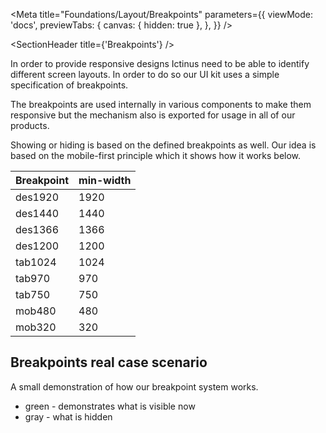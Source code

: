
<Meta
  title="Foundations/Layout/Breakpoints"
  parameters={{
    viewMode: 'docs',
    previewTabs: {
      canvas: { hidden: true },
    },
  }}
/>

<SectionHeader title={'Breakpoints'} />

In order to provide responsive designs Ictinus need to be able to identify different screen layouts. In order to do so our UI kit uses a simple specification of breakpoints.

The breakpoints are used internally in various components to make them responsive but the mechanism also is exported for usage in all of our products.

Showing or hiding is based on the defined breakpoints as well. Our idea is based on the mobile-first principle which it shows how it works below.

<SubsectionHeader title="Defined breakpoints" />

<div className="documentation-table">

| Breakpoint | min-width |
| ---------- | --------- |
| des1920    | 1920      |
| des1440    | 1440      |
| des1366    | 1366      |
| des1200    | 1200      |
| tab1024    | 1024      |
| tab970     | 970       |
| tab750     | 750       |
| mob480     | 480       |
| mob320     | 320       |

</div>

## Breakpoints real case scenario

A small demonstration of how our breakpoint system works.

- green - demonstrates what is visible now
- gray - what is hidden

<ThemeWrapper>
  <Breakpoints />
</ThemeWrapper>
